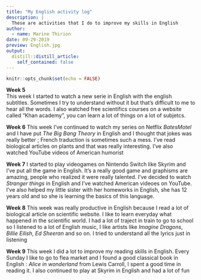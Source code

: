 ```yaml
---
title: "My English activity log"
description: |
  These are activities that I do to improve my skills in English
author:
  - name: Marine Thirion
date: 09-29-2019
preview: English.jpg
output:
  distill::distill_article:
    self_contained: false
---
```


```r
knitr::opts_chunk$set(echo = FALSE)
```

**Week 5**  
This week I started to watch a new serie in English with the english subtitles. Sometimes I try to understand without it but that's difficult to me to hear all the words. 
I also watched free scientifics courses on a website called "Khan academy", you can learn a lot of things on a lot of subjetcs.  

**Week 6**
This week I've continued to watch my series on Netflix *BatesMotel* and I have put *The Big Bang Theory* in English and I thought that jokes was really better ; French traduction is sometimes such a mess. I've read biological articles on plants and that was really interesting. I've also watched YouTube videos of American humorist  

**Week 7**
I started to play videogames on Nintendo Switch like Skyrim and I've put all the game in English. It's a really good game and graphisms are amazing, people who realized it were really talented. I've decided to watch *Stranger things* in English and I've watched American videoes on YouTube. I've also helped my little sister with her homeworks in English, she has 12 years old and so she is learning the basics of this language.  

**Week 8** 
This week was really productive in English because I read a lot of biological article on scientific website. I like to learn everyday what happened in the scientific world. I had a lot of traject in train to go to school so I listened to a lot of English music, I like artists like *Imagine Dragons*, *Billie Eilish*, *Ed Sheeran* and so on. I tried to understand all the lyrics just in listening

**Week 9**
This week I did a lot to improve my reading skills in English. Every Sunday I like to go to flea market and I found a good classical book in English : *Alice in wonderland* from Lewis Carroll, I spent a good time in reading it. I also continued to play at Skyrim in English and had a lot of fun
